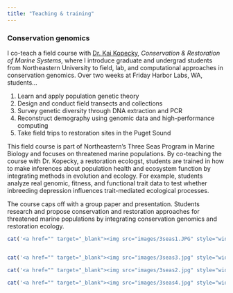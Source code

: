 ```yaml
---
title: "Teaching & training"
---
```


### Conservation genomics
I co-teach a field course with [Dr. Kai Kopecky](https://www.kailkopecky.com/), *Conservation & Restoration of Marine Systems*, where I introduce graduate and undergrad students from Northeastern University to field, lab, and computational approaches in conservation genomics. Over two weeks at Friday Harbor Labs, WA, students... 

1. Learn and apply population genetic theory
2. Design and conduct field transects and collections
3. Survey genetic diversity through DNA extraction and PCR
4. Reconstruct demography using genomic data and high-performance computing
5. Take field trips to restoration sites in the Puget Sound


This field course is part of Northeastern's Three Seas Program in Marine Biology and focuses on threatened marine populations. By co-teaching the course with Dr. Kopecky, a restoration ecologst, students are trained in how to make inferences about population health and ecosystem function by integrating methods in evolution and ecology. For example, students analyze real genomic, fitness, and functional trait data to test whether inbreeding depression influences trait-mediated ecological processes. 


The course caps off with a group paper and presentation. Students research and propose conservation and restoration approaches for threatened marine populations by integrating conservation genomics and restoration ecology.

```r

cat('<a href="" target="_blank"><img src="images/3seas1.JPG" style="width:48%; margin-right:1%;" /></a>')


cat('<a href="" target="_blank"><img src="images/3seas3.jpg" style="width:48%;" /></a>')

```

```r

cat('<a href="" target="_blank"><img src="images/3seas2.jpg" style="width:48%; margin-right:1%;" /></a>')

cat('<a href="" target="_blank"><img src="images/3seas4.jpg" style="width:48%;" /></a>')

```


